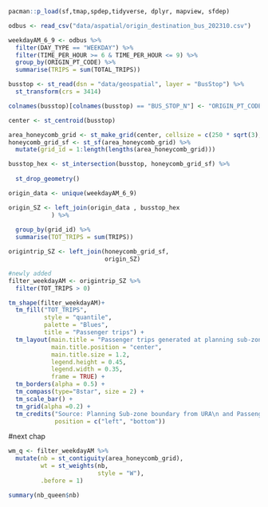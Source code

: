 
```r
pacman::p_load(sf,tmap,spdep,tidyverse, dplyr, mapview, sfdep)
```


```r
odbus <- read_csv("data/aspatial/origin_destination_bus_202310.csv")

weekdayAM_6_9 <- odbus %>% 
  filter(DAY_TYPE == "WEEKDAY") %>%
  filter(TIME_PER_HOUR >= 6 & TIME_PER_HOUR <= 9) %>%
  group_by(ORIGIN_PT_CODE) %>%
  summarise(TRIPS = sum(TOTAL_TRIPS))

busstop <- st_read(dsn = "data/geospatial", layer = "BusStop") %>%
  st_transform(crs = 3414)

colnames(busstop)[colnames(busstop) == "BUS_STOP_N"] <- "ORIGIN_PT_CODE"
```


```r

center <- st_centroid(busstop)
```

```r
area_honeycomb_grid <- st_make_grid(center, cellsize = c(250 * sqrt(3), 250 * 2), what = "polygons", square = FALSE)
honeycomb_grid_sf <- st_sf(area_honeycomb_grid) %>%
  mutate(grid_id = 1:length(lengths(area_honeycomb_grid)))

```

```r
busstop_hex <- st_intersection(busstop, honeycomb_grid_sf) %>%
  
  st_drop_geometry()

```
```r

origin_data <- unique(weekdayAM_6_9)
```

```r
origin_SZ <- left_join(origin_data , busstop_hex
            ) %>%
  
  group_by(grid_id) %>%
  summarise(TOT_TRIPS = sum(TRIPS))

```

```r
origintrip_SZ <- left_join(honeycomb_grid_sf, 
                           origin_SZ)

```

```r
#newly added
filter_weekdayAM <- origintrip_SZ %>%
  filter(TOT_TRIPS > 0)
```

```r
tm_shape(filter_weekdayAM)+
  tm_fill("TOT_TRIPS", 
          style = "quantile", 
          palette = "Blues",
          title = "Passenger trips") +
  tm_layout(main.title = "Passenger trips generated at planning sub-zone level",
            main.title.position = "center",
            main.title.size = 1.2,
            legend.height = 0.45, 
            legend.width = 0.35,
            frame = TRUE) +
  tm_borders(alpha = 0.5) +
  tm_compass(type="8star", size = 2) +
  tm_scale_bar() +
  tm_grid(alpha =0.2) +
  tm_credits("Source: Planning Sub-zone boundary from URA\n and Passenger trips data from LTA", 
             position = c("left", "bottom"))

```









#next chap

```r

wm_q <- filter_weekdayAM %>%
  mutate(nb = st_contiguity(area_honeycomb_grid),
         wt = st_weights(nb,
                         style = "W"),
         .before = 1) 
```


```r

summary(nb_queen$nb)

```
